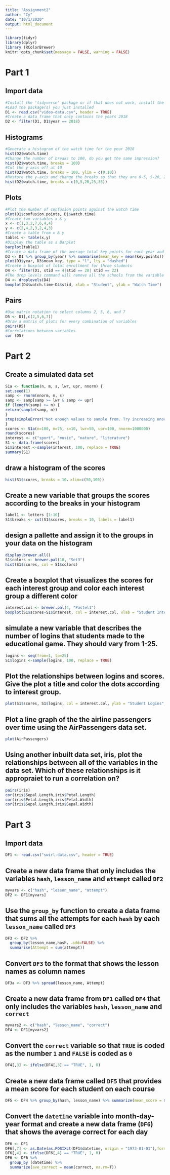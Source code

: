 ```yaml
---
title: "Assignment2"
author: "Cy"
date: "10/1/2020"
output: html_document
---
```



```r
library(tidyr)
library(dplyr)
library (RColorBrewer)
knitr::opts_chunk$set(message = FALSE, warning = FALSE)
```

# Part 1

## Import data
```r
#Install the 'tidyverse' package or if that does not work, install the 'dplyr' and 'tidyr' packages.
#Load the package(s) you just installed
D1 <- read.csv("video-data.csv", header = TRUE)
#Create a data frame that only contains the years 2018
D2 <- filter(D1, D1$year == 2018)
```

## Histograms
```r
#Generate a histogram of the watch time for the year 2018
hist(D2$watch.time)
#Change the number of breaks to 100, do you get the same impression?
hist(D2$watch.time, breaks = 100)
#Cut the y-axis off at 10
hist(D2$watch.time, breaks = 100, ylim = c(0,10))
#Restore the y-axis and change the breaks so that they are 0-5, 5-20, 20-25, 25-35
hist(D2$watch.time, breaks = c(0,5,20,25,35))

```
## Plots
```r
#Plot the number of confusion points against the watch time
plot(D1$confusion.points, D1$watch.time)
#Create two variables x & y
x <- c(1,3,2,7,6,4,4)
y <- c(2,4,2,3,2,4,3)
#Create a table from x & y
table1 <- table(x,y)
#Display the table as a Barplot
barplot(table1)
#Create a data frame of the average total key points for each year and plot the two against each other as a lines
D3 <- D1 %>% group_by(year) %>% summarise(mean_key = mean(key.points))
plot(D3$year, D3$mean_key, type = "l", lty = "dashed")
#Create a boxplot of total enrollment for three students
D4 <- filter(D1, stid == 4|stid == 20| stid == 22)
#The drop levels command will remove all the schools from the variable with no data  
D4 <- droplevels(D4)
boxplot(D4$watch.time~D4$stid, xlab = "Student", ylab = "Watch Time")
```

## Pairs
```r
#Use matrix notation to select columns 2, 5, 6, and 7
D5 <- D1[,c(2,5,6,7)]
#Draw a matrix of plots for every combination of variables
pairs(D5)
#Correlations between variables
cor (D5)
```


# Part 2

## Create a simulated data set
```r
S1a <- function(n, m, s, lwr, upr, nnorm) {
set.seed(1)
samp <- rnorm(nnorm, m, s)
samp <- samp[samp >= lwr & samp <= upr]
if (length(samp) >= n) {
return(sample(samp, n))
}  
stop(simpleError("Not enough values to sample from. Try increasing nnorm."))
} 
scores <- S1a(n=100, m=75, s=10, lwr=50, upr=100, nnorm=1000000)
round(scores)
interest <- c("sport", "music", "nature", "literature")
S1 <- data.frame(scores)
S1$interest <-sample(interest, 100, replace = TRUE)
summary(S1)

```

## draw a histogram of the scores
```r
hist(S1$scores, breaks = 10，xlim=c(50,100))
```

## Create a new variable that groups the scores according to the breaks in your histogram
```r
label1 <- letters [1:10]
S1$breaks <- cut(S1$scores, breaks = 10, labels = label1)
```

## design a pallette and assign it to the groups in your data on the histogram
```r
display.brewer.all()
S1$colors <- brewer.pal(10, "Set3")
hist(S1$scores, col = S1$colors)
```

## Create a boxplot that visualizes the scores for each interest group and color each interest group a different color
```r
interest.col <- brewer.pal(4, "Pastel1")
boxplot(S1$scores~S1$interest, col = interest.col, xlab = "Student Interest Group", ylab = "Student Scores")
```

## simulate a new variable that describes the number of logins that students made to the educational game. They should vary from 1-25.
```r
logins <- seq(from=1, to=25)
S1$logins <-sample(logins, 100, replace = TRUE)
```

## Plot the relationships between logins and scores. Give the plot a title and color the dots according to interest group.
```r
plot(S1$scores, S1$logins, col = interest.col, ylab = "Student Logins", xlab = "Student Scores")
```

## Plot a line graph of the the airline passengers over time using the AirPassengers data set.
```r
plot(AirPassengers)
```

## Using another inbuilt data set, iris, plot the relationships between all of the variables in the data set. Which of these relationships is it appropraiet to run a correlation on? 
```r
pairs(iris)
cor(iris$Sepal.Length,iris$Petal.Length)
cor(iris$Petal.Length,iris$Petal.Width)
cor(iris$Sepal.Length,iris$Sepal.Width)
```

# Part 3

## Import data
```r
DF1 <- read.csv("swirl-data.csv", header = TRUE)
```

## Create a new data frame that only includes the variables `hash`, `lesson_name` and `attempt` called `DF2`
```r
myvars <- c("hash", "lesson_name", "attempt")
DF2 <- DF1[myvars]
```

## Use the `group_by` function to create a data frame that sums all the attempts for each `hash` by each `lesson_name` called `DF3`
```r
DF3 <- DF2 %>% 
  group_by(lesson_name,hash，.add=FALSE) %>% 
  summarise(Attempt = sum(attempt))

```

## Convert `DF3` to the format that shows the lesson names as column names  
```r
DF3a <- DF3 %>% spread(lesson_name, Attempt) 
```

## Create a new data frame from `DF1` called `DF4` that only includes the variables `hash`, `lesson_name` and `correct`
```r
myvars2 <- c("hash", "lesson_name", "correct")
DF4 <- DF1[myvars2]
```

## Convert the `correct` variable so that `TRUE` is coded as the **number** `1` and `FALSE` is coded as `0`  
```r
DF4[,3] <- ifelse(DF4[,3] == "TRUE", 1, 0)
```

## Create a new data frame called `DF5` that provides a mean score for each student on each course
```r
DF5 <- DF4 %>% group_by(hash, lesson_name) %>% summarize(mean_score = mean(correct, na.rm = TRUE))

```

## Convert the `datetime` variable into month-day-year format and create a new data frame (`DF6`) that shows the average correct for each day
```r
DF6 <- DF1
DF6[,7] <- as.Date(as.POSIXct(DF1$datetime, origin = "1973-01-01"),format = "%m-%d-%y")
DF6[,4] <- ifelse(DF6[,4] == "TRUE", 1, 0)
DF6 <- DF6 %>% 
  group_by (datetime) %>%
  summarize(ave_correct = mean(correct, na.rm=T))

```


